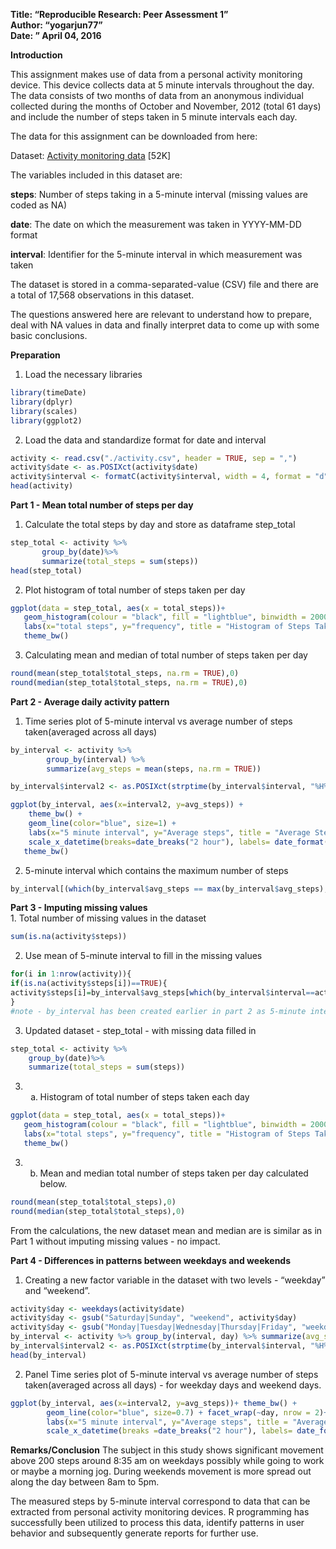 
**Title: "Reproducible Research: Peer Assessment 1"**  
**Author: "yogarjun77"**  
**Date: " April 04, 2016**   
  

**Introduction**

This assignment makes use of data from a personal activity monitoring device. This device collects data at 5 minute intervals throughout the day. The data consists of two months of data from an anonymous individual collected during the months of October and November, 2012 (total 61 days) and include the number of steps taken in 5 minute intervals each day.

The data for this assignment can be downloaded from here:

Dataset: [Activity monitoring data](https://d396qusza40orc.cloudfront.net/repdata%2Fdata%2Factivity.zip) [52K]  

The variables included in this dataset are:  

**steps**: Number of steps taking in a 5-minute interval (missing values are coded as NA)  

**date**: The date on which the measurement was taken in YYYY-MM-DD format  

**interval**: Identifier for the 5-minute interval in which measurement was taken  

The dataset is stored in a comma-separated-value (CSV) file and there are a total of 17,568 observations in this dataset.  

The questions answered here are relevant to understand how to prepare, deal with NA values in data and finally interpret data to come up with some basic conclusions.

**Preparation**

1. Load the necessary libraries  

```{r libraries, message = FALSE}  
library(timeDate)
library(dplyr)
library(scales)
library(ggplot2)
```
2. Load the data and standardize format for date and interval  
```{r data load and prepare}
activity <- read.csv("./activity.csv", header = TRUE, sep = ",")
activity$date <- as.POSIXct(activity$date)
activity$interval <- formatC(activity$interval, width = 4, format = "d", flag = "0")
head(activity)
```

**Part 1 - Mean total number of steps per day**  

1. Calculate the total steps by day and store as dataframe step_total  
```{r part 1}
step_total <- activity %>%  
       group_by(date)%>%  
       summarize(total_steps = sum(steps))  
head(step_total)
```


2. Plot histogram of total number of steps taken per day  
```{r histo1}
ggplot(data = step_total, aes(x = total_steps))+ 
   geom_histogram(colour = "black", fill = "lightblue", binwidth = 2000)+ 
   labs(x="total steps", y="frequency", title = "Histogram of Steps Taken Per Day")+
   theme_bw()
```

3. Calculating mean and median of total number of steps taken per day  
```{r meanmedian 1}
round(mean(step_total$total_steps, na.rm = TRUE),0)
round(median(step_total$total_steps, na.rm = TRUE),0)
```  
**Part 2 - Average daily activity pattern**  

1. Time series plot of 5-minute interval vs average number of steps taken(averaged across all days)

```{r average_daily_activity}  
by_interval <- activity %>% 
        group_by(interval) %>% 
        summarize(avg_steps = mean(steps, na.rm = TRUE))

by_interval$interval2 <- as.POSIXct(strptime(by_interval$interval, "%H%M"))

ggplot(by_interval, aes(x=interval2, y=avg_steps)) + 
    theme_bw() + 
    geom_line(color="blue", size=1) +
    labs(x="5 minute interval", y="Average steps", title = "Average Steps per 5-Minute Intervals")+
    scale_x_datetime(breaks=date_breaks("2 hour"), labels= date_format("%H:%M"))+        
   theme_bw()  
```  

2. 5-minute interval which contains the maximum number of steps

```{r maxsteps_1}  
by_interval[(which(by_interval$avg_steps == max(by_interval$avg_steps), arr.ind = TRUE)),1]
```  

**Part 3 - Imputing missing values**   
1. Total number of missing values in the dataset
```{r missing_values}  
sum(is.na(activity$steps))
```  

2. Use mean of 5-minute interval to fill in the missing values

```{r fill_missing_values}

for(i in 1:nrow(activity)){   
if(is.na(activity$steps[i])==TRUE){   
activity$steps[i]=by_interval$avg_steps[which(by_interval$interval==activity$interval[i])] }    
}   
#note - by_interval has been created earlier in part 2 as 5-minute interval average
```  
3. Updated dataset - step_total -  with missing data filled in

```{r step_total}
step_total <- activity %>%
    group_by(date)%>%
    summarize(total_steps = sum(steps))   
```  
3. (a) Histogram of total number of steps taken each day
```{r hist_2}  
ggplot(data = step_total, aes(x = total_steps))+ 
   geom_histogram(colour = "black", fill = "lightblue", binwidth = 2000)+ 
   labs(x="total steps", y="frequency", title = "Histogram of Steps Taken Per Day- Missing Values Updated")+
   theme_bw()
```

3. (b) Mean and median total number of steps taken per day calculated below.  
```{r mean_median} 
round(mean(step_total$total_steps),0)
round(median(step_total$total_steps),0)
```
From the calculations, the new dataset mean and median are is similar as in Part 1 without imputing missing values - no impact. 

**Part 4 - Differences in patterns between weekdays and weekends**  

1. Creating a new factor variable in the dataset with two levels - "weekday" and "weekend".  
```{r weekday_weekend}  
activity$day <- weekdays(activity$date)  
activity$day <- gsub("Saturday|Sunday", "weekend", activity$day)  
activity$day <- gsub("Monday|Tuesday|Wednesday|Thursday|Friday", "weekday", activity$day)  
by_interval <- activity %>% group_by(interval, day) %>% summarize(avg_steps = mean(steps))  
by_interval$interval2 <- as.POSIXct(strptime(by_interval$interval, "%H%M"))  
head(by_interval)

```  


2. Panel Time series plot of 5-minute interval vs average number of steps taken(averaged across all days) - for weekday days and weekend days.

```{r plot_weekday_weekend}  
ggplot(by_interval, aes(x=interval2, y=avg_steps))+ theme_bw() + 
        geom_line(color="blue", size=0.7) + facet_wrap(~day, nrow = 2)+ 
        labs(x="5 minute interval", y="Average steps", title = "Average Steps per 5-Minute Intervals")+ 
        scale_x_datetime(breaks =date_breaks("2 hour"), labels= date_format("%H:%M"))
```

**Remarks/Conclusion**
The subject in this study shows significant movement above 200 steps around 8:35 am on weekdays possibly while going to work or maybe a morning jog. During weekends movement is more spread out along the day between 8am to 5pm.

The measured steps by 5-minute interval correspond to data that can be extracted from personal activity monitoring devices. R programming has successfully been utilized to process this data, identify patterns in user behavior and subsequently generate reports for further use.  

